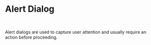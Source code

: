 
<DocsLayout>

# Alert Dialog

<br />

Alert dialogs are used to capture user attention and usually require an action before proceeding.

<br />
<br />

<ComponentPreview component="alert-dialog"></ComponentPreview>

</DocsLayout>
